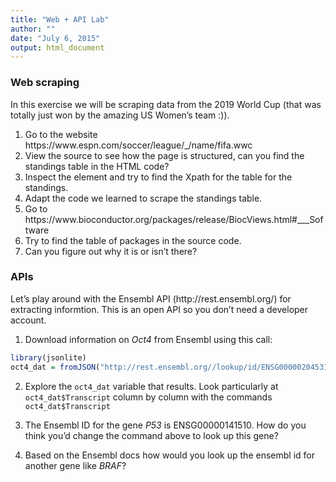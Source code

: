 ```yaml
---
title: "Web + API Lab"
author: ""
date: "July 6, 2015"
output: html_document
---
```


### Web scraping

In this exercise we will be scraping data from the 2019 World Cup (that was totally just won by the amazing US Women's team :)). 



1. Go to the website https://www.espn.com/soccer/league/_/name/fifa.wwc
2. View the source to see how the page is structured, can you find the standings table in the HTML code?
3. Inspect the element and try to find the Xpath for the table for the standings. 
4. Adapt the code we learned to scrape the standings table. 
6. Go to https://www.bioconductor.org/packages/release/BiocViews.html#___Software
7. Try to find the table of packages in the source code. 
8. Can you figure out why it is or isn't there? 


### APIs

Let's play around with the Ensembl API (http://rest.ensembl.org/) for extracting informtion. This is an open API so you don't need a developer account. 

1. Download information on _Oct4_ from Ensembl using this call:
```r
library(jsonlite)
oct4_dat = fromJSON("http://rest.ensembl.org//lookup/id/ENSG00000204531?content-type=application/json;expand=1")
```

2. Explore the `oct4_dat` variable that results. Look particularly at `oct4_dat$Transcript` column by column with the commands `oct4_dat$Transcript`

4. The Ensembl ID for the gene _P53_ is ENSG00000141510. How do you think you'd change the command above to look up this gene?

5. Based on the Ensembl docs how would you look up the ensembl id for another gene like _BRAF_? 
